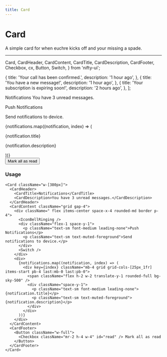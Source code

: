 ```yaml
---
title: Card
---
```


# Card

A simple card for when euchre kicks off and your missing a spade.

---

  Card,
  CardHeader,
  CardContent,
  CardTitle,
  CardDescription,
  CardFooter,
  Checkbox,
  cx,
  Button,
  Switch,
} from 'nifty-ui';

  {
    title: 'Your call has been confirmed.',
    description: '1 hour ago',
  },
  {
    title: 'You have a new message!',
    description: '1 hour ago',
  },
  {
    title: 'Your subscription is expiring soon!',
    description: '2 hours ago',
  },
];

<div>
  <Card className="w-[380px]">
    <CardHeader>
      <CardTitle>Notifications</CardTitle>
      <CardDescription>You have 3 unread messages.</CardDescription>
    </CardHeader>
    <CardContent className="grid gap-4">
      <div className=" flex items-center space-x-4 rounded-md border p-4">
        <IconBellRinging />
        <div className="flex-1 space-y-1">
          <p className="text-sm font-medium leading-none">Push Notifications</p>
          <p className="text-sm text-muted-foreground">Send notifications to device.</p>
        </div>
        <Switch />
      </div>
      <div>
        {notifications.map((notification, index) => (
          <div key={index} className="mb-4 grid grid-cols-[25px_1fr] items-start pb-4 last:mb-0 last:pb-0">
            <span className="flex h-2 w-2 translate-y-1 rounded-full bg-sky-500" />
            <div className="space-y-1">
              <p className="text-sm font-medium leading-none">{notification.title}</p>
              <p className="text-sm text-muted-foreground">{notification.description}</p>
            </div>
          </div>
        ))}
      </div>
    </CardContent>
    <CardFooter>
      <Button className="w-full">
        <Checkbox className="mr-2 h-4 w-4" id="read" /> Mark all as read
      </Button>
    </CardFooter>
  </Card>
</div>

### Usage

```tsx
<Card className="w-[380px]">
  <CardHeader>
    <CardTitle>Notifications</CardTitle>
    <CardDescription>You have 3 unread messages.</CardDescription>
  </CardHeader>
  <CardContent className="grid gap-4">
    <div className=" flex items-center space-x-4 rounded-md border p-4">
      <IconBellRinging />
      <div className="flex-1 space-y-1">
        <p className="text-sm font-medium leading-none">Push Notifications</p>
        <p className="text-sm text-muted-foreground">Send notifications to device.</p>
      </div>
      <Switch />
    </div>
    <div>
      {notifications.map((notification, index) => (
        <div key={index} className="mb-4 grid grid-cols-[25px_1fr] items-start pb-4 last:mb-0 last:pb-0">
          <span className="flex h-2 w-2 translate-y-1 rounded-full bg-sky-500" />
          <div className="space-y-1">
            <p className="text-sm font-medium leading-none">{notification.title}</p>
            <p className="text-sm text-muted-foreground">{notification.description}</p>
          </div>
        </div>
      ))}
    </div>
  </CardContent>
  <CardFooter>
    <Button className="w-full">
      <Checkbox className="mr-2 h-4 w-4" id="read" /> Mark all as read
    </Button>
  </CardFooter>
</Card>
```
